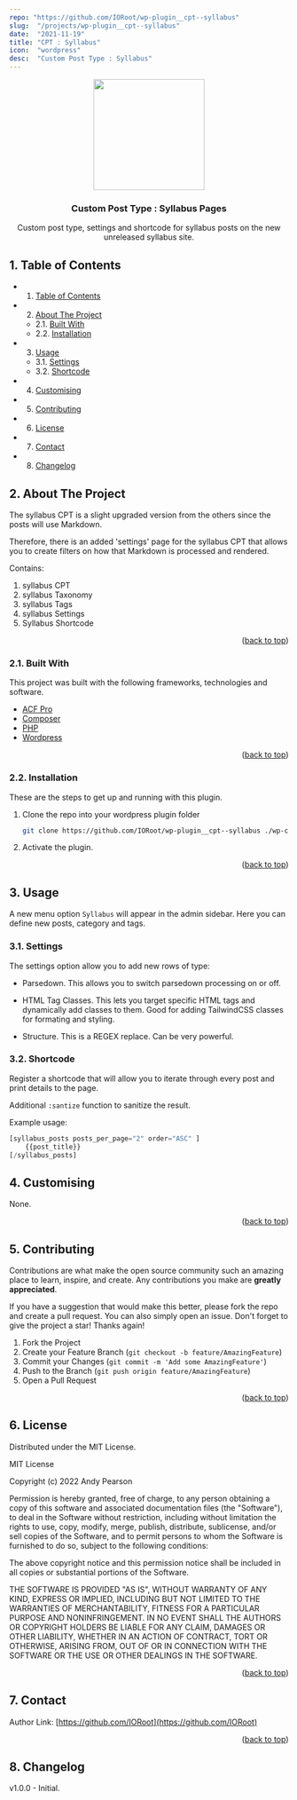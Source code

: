 ```yaml
---
repo: "https://github.com/IORoot/wp-plugin__cpt--syllabus"
slug:  "/projects/wp-plugin__cpt--syllabus"
date:  "2021-11-19"
title: "CPT : Syllabus"
icon:  "wordpress"
desc:  "Custom Post Type : Syllabus"
---
```


<div id="top"></div>

<div align="center">


<img src="https://svg-rewriter.sachinraja.workers.dev/?url=https%3A%2F%2Fcdn.jsdelivr.net%2Fnpm%2F%40mdi%2Fsvg%406.7.96%2Fsvg%2Fpost-outline.svg&fill=%23EA580C&width=200px&height=200px" style="width:200px;"/>

<h3 align="center">Custom Post Type : Syllabus Pages</h3>

<p align="center">
    Custom post type, settings and shortcode for syllabus posts on the new unreleased syllabus site. 
</p>    
</div>

##  1. <a name='TableofContents'></a>Table of Contents


* 1. [Table of Contents](#TableofContents)
* 2. [About The Project](#AboutTheProject)
	* 2.1. [Built With](#BuiltWith)
	* 2.2. [Installation](#Installation)
* 3. [Usage](#Usage)
	* 3.1. [Settings](#Settings)
	* 3.2. [Shortcode](#Shortcode)
* 4. [Customising](#Customising)
* 5. [Contributing](#Contributing)
* 6. [License](#License)
* 7. [Contact](#Contact)
* 8. [Changelog](#Changelog)


##  2. <a name='AboutTheProject'></a>About The Project

The syllabus CPT is a slight upgraded version from the others since the posts will use Markdown.

Therefore, there is an added 'settings' page for the syllabus CPT that allows you to create filters on how that Markdown is processed and rendered.

Contains:

1. syllabus CPT
1. syllabus Taxonomy
1. syllabus Tags
1. syllabus Settings
1. Syllabus Shortcode

<p align="right">(<a href="#top">back to top</a>)</p>



###  2.1. <a name='BuiltWith'></a>Built With

This project was built with the following frameworks, technologies and software.

* [ACF Pro](https://advancedcustomfields.com/)
* [Composer](https://getcomposer.org/)
* [PHP](https://php.net/)
* [Wordpress](https://wordpress.org/)

<p align="right">(<a href="#top">back to top</a>)</p>



###  2.2. <a name='Installation'></a>Installation

These are the steps to get up and running with this plugin.

1. Clone the repo into your wordpress plugin folder
    ```bash
    git clone https://github.com/IORoot/wp-plugin__cpt--syllabus ./wp-content/plugins/cpt-syllabus
    ```
1. Activate the plugin.


<p align="right">(<a href="#top">back to top</a>)</p>

##  3. <a name='Usage'></a>Usage

A new menu option `Syllabus` will appear in the admin sidebar. Here you can define new posts, category and tags.

###  3.1. <a name='Settings'></a>Settings

The settings option allow you to add new rows of type:

- Parsedown.
This allows you to switch parsedown processing on or off.

- HTML Tag Classes.
This lets you target specific HTML tags and dynamically add classes to them. Good for adding TailwindCSS classes for formating and styling.

- Structure.
This is a REGEX replace. Can be very powerful. 

###  3.2. <a name='Shortcode'></a>Shortcode

Register a shortcode that will allow you to iterate through every post and print details to the page.

Additional `:santize` function to sanitize the result.

Example usage:

```php
[syllabus_posts posts_per_page="2" order="ASC" ]
    {{post_title}}
[/syllabus_posts]
```


##  4. <a name='Customising'></a>Customising

None.

<p align="right">(<a href="#top">back to top</a>)</p>


##  5. <a name='Contributing'></a>Contributing

Contributions are what make the open source community such an amazing place to learn, inspire, and create. Any contributions you make are **greatly appreciated**.

If you have a suggestion that would make this better, please fork the repo and create a pull request. You can also simply open an issue.
Don't forget to give the project a star! Thanks again!

1. Fork the Project
2. Create your Feature Branch (`git checkout -b feature/AmazingFeature`)
3. Commit your Changes (`git commit -m 'Add some AmazingFeature'`)
4. Push to the Branch (`git push origin feature/AmazingFeature`)
5. Open a Pull Request

<p align="right">(<a href="#top">back to top</a>)</p>



##  6. <a name='License'></a>License

Distributed under the MIT License.

MIT License

Copyright (c) 2022 Andy Pearson

Permission is hereby granted, free of charge, to any person obtaining a copy
of this software and associated documentation files (the "Software"), to deal
in the Software without restriction, including without limitation the rights
to use, copy, modify, merge, publish, distribute, sublicense, and/or sell
copies of the Software, and to permit persons to whom the Software is
furnished to do so, subject to the following conditions:

The above copyright notice and this permission notice shall be included in all
copies or substantial portions of the Software.

THE SOFTWARE IS PROVIDED "AS IS", WITHOUT WARRANTY OF ANY KIND, EXPRESS OR
IMPLIED, INCLUDING BUT NOT LIMITED TO THE WARRANTIES OF MERCHANTABILITY,
FITNESS FOR A PARTICULAR PURPOSE AND NONINFRINGEMENT. IN NO EVENT SHALL THE
AUTHORS OR COPYRIGHT HOLDERS BE LIABLE FOR ANY CLAIM, DAMAGES OR OTHER
LIABILITY, WHETHER IN AN ACTION OF CONTRACT, TORT OR OTHERWISE, ARISING FROM,
OUT OF OR IN CONNECTION WITH THE SOFTWARE OR THE USE OR OTHER DEALINGS IN THE
SOFTWARE.

<p align="right">(<a href="#top">back to top</a>)</p>



##  7. <a name='Contact'></a>Contact

Author Link: [https://github.com/IORoot](https://github.com/IORoot)

<p align="right">(<a href="#top">back to top</a>)</p>


##  8. <a name='Changelog'></a>Changelog

v1.0.0 - Initial.

